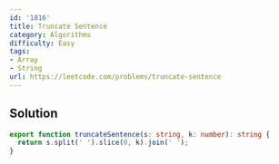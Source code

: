 ```yaml
---
id: '1816'
title: Truncate Sentence
category: Algorithms
difficulty: Easy
tags:
- Array
- String
url: https://leetcode.com/problems/truncate-sentence
---
```


## Solution

```typescript filename="solution.ts" copy
export function truncateSentence(s: string, k: number): string {
  return s.split(' ').slice(0, k).join(' ');
}
```

